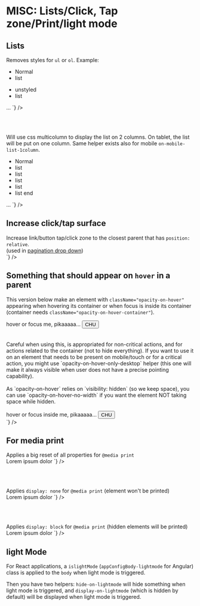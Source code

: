 
<Meta title={getTitle(__filename)} />

# MISC: Lists/Click, Tap zone/Print/light mode

## Lists

<div class="flex flex-justify-space-between mb2 on-mobile-flex-column">
  <div class="w49 flex-align-self-center">
    Removes styles for <code>ul</code> or <code>ol</code>. Example:
    <div class="flex-autogrid">
      <div class="flex-autogrid-item">
        <ul class="m0">
          <li>Normal</li>
          <li>list</li>
        </ul>
      </div>
      <div class="flex-autogrid-item">
        <ul class="unstyled m0">
          <li>unstyled</li>
          <li>list</li>
        </ul>
      </div>
    </div>
  </div>
  <div class="w49">
<Source
  language='html'
  light
  format
  code={`
<ul className="unstyled"> … </ul>
`}
/>
  </div>
</div>

<br /><br />

<div class="flex flex-justify-space-between mb2 on-mobile-flex-column">
  <div class="w49 flex-align-self-center">
    Will use css multicolumn to display the list on 2 columns. On tablet, the list will be put on one column. Same helper exists also for mobile <code>on-mobile-list-1column</code>.
    <ul class="list-2columns on-tablet-list-1column">
      <li>Normal</li>
      <li>list</li>
      <li>list</li>
      <li>list</li>
      <li>list</li>
      <li>list end</li>
    </ul>
  </div>
  <div class="w49">
<Source
  language='html'
  light
  format
  code={`
<ul className="list-2columns on-tablet-list-1column">
…
</ul>
`}
/>

  </div>
</div>


## Increase click/tap surface

<div class="flex flex-justify-space-between mb2 on-mobile-flex-column">
  <div class="w49 flex-align-self-center">
    Increase link/button tap/click zone to the closest parent that has <code>position: relative</code>.<br />
    (used in <a href="/drop-down/#pagination-dropdown">pagination drop down</a>)
  </div>
  <div class="w49">
<Source
  language='html'
  light
  format
  code={`
<div className="relative">
  <a className="increase-click-surface">
`}
/>

  </div>
</div>


## Something that should appear on <code>hover</code> in a parent

This version below make an element with `className="opacity-on-hover"` appearing when hovering its container or when focus is inside its container (container needs `className="opacity-on-hover-container"`).

<div class="flex flex-justify-space-between mb2 on-mobile-flex-column">
  <div class="w49 flex-align-self-center relative">
    <div class="opacity-on-hover-container" tabIndex="0">
      hover or focus me, pikaaaaa…
      <button type="button" class="button button-outline-weak opacity-on-hover">CHU</button>
      </div>
      <br /><br />
    Careful when using this, is appropriated for non-critical actions, and for actions related to the container (not to hide everything). If you want to use it on an element that needs to be present on mobile/touch or for a critical action, you might use  `opacity-on-hover-only-desktop` helper (this one will make it always visible when user does not have a precise pointing capability).
    <br /><br />
    As `opacity-on-hover` relies on `visibility: hidden` (so we keep space), you can use `opacity-on-hover-no-width` if you want the element NOT taking space while hidden.
    <br /><br />
  </div>
  <div class="w49">
<Source
  language='html'
  light
  format
  code={`
<div class="opacity-on-hover-container">
  hover or focus inside me, pikaaaaa…
  <button className="opacity-on-hover">CHU</button>
</div>
`}
/>

  </div>
</div>


## For media print

<div class="flex flex-justify-space-between mb2 on-mobile-flex-column">
  <div class="w49 flex-align-self-center">
    Applies a big reset of all properties for <code>@media print</code>
  </div>
  <div class="w49">
<Source
  language='html'
  light
  format
  code={`
<span className="reset4print">Lorem ipsum dolor</span>
`}
/>

  </div>
</div>

<br /><br />

<div class="flex flex-justify-space-between mb2 on-mobile-flex-column">
  <div class="w49 flex-align-self-center">
    Applies <code>display: none</code> for <code>@media print</code> (element won't be printed)
  </div>
  <div class="w49">
<Source
  language='html'
  light
  format
  code={`
<span className="no-print">Lorem ipsum dolor</span>
`}
/>

  </div>
</div>

<br /><br />

<div class="flex flex-justify-space-between mb2 on-mobile-flex-column">
  <div class="w49 flex-align-self-center">
    Applies <code>display: block</code> for <code>@media print</code> (hidden elements will be printed)
  </div>
  <div class="w49">
<Source
  language='html'
  light
  format
  code={`
<span className="on-print">Lorem ipsum dolor</span>
`}
/>

  </div>
</div>

## light Mode

For React applications, a <code>islightMode</code> (<code>appConfigBody-lightmode</code> for Angular) class is applied to the <code>body</code> when light mode is triggered.

Then you have two helpers: <code>hide-on-lightmode</code> will hide something when light mode is triggered, and <code>display-on-lightmode</code> (which is hidden by default) will be displayed when light mode is triggered.
